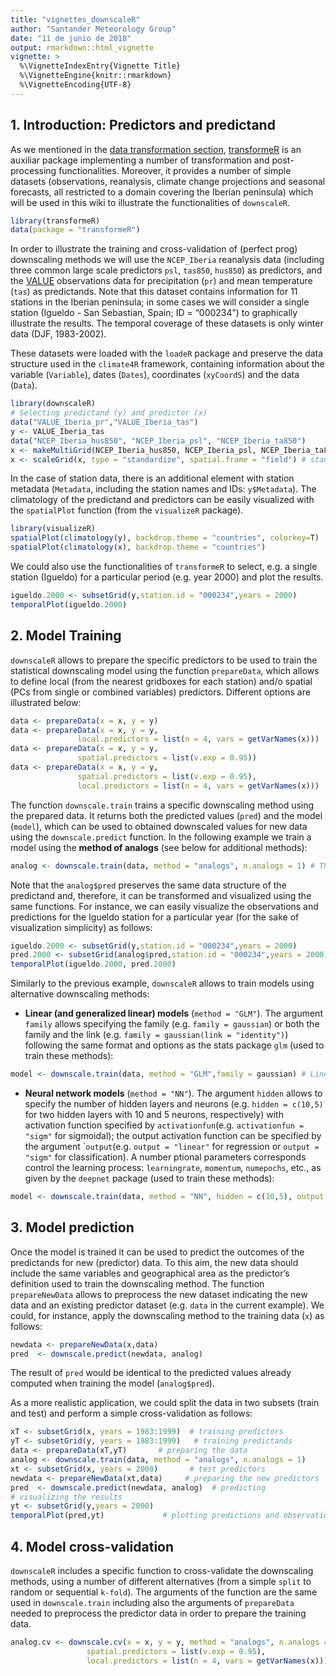 ```yaml
---
title: "vignettes_downscaleR"
author: "Santander Meteorology Group"
date: "11 de junio de 2018"
output: rmarkdown::html_vignette
vignette: >
  %\VignetteIndexEntry{Vignette Title}
  %\VignetteEngine{knitr::rmarkdown}
  %\VignetteEncoding{UTF-8}
---
```


## 1. Introduction: Predictors and predictand
As we mentioned in the [data transformation section](https://github.com/SantanderMetGroup/downscaleR/wiki/Standard-data-manipulation), [transformeR](https://github.com/SantanderMetGroup/transformeR/wiki) is an auxiliar package implementing a number of transformation and post-processing functionalities. Moreover, it provides a number of simple datasets (observations, reanalysis, climate change projections and seasonal forecasts, all restricted to a domain covering the Iberian peninsula) which will be used in this wiki to illustrate the functionalities of `downscaleR`.
```r
library(transformeR)
data(package = "transformeR")
```
In order to illustrate the training and cross-validation of (perfect prog) downscaling methods we will use the `NCEP_Iberia` reanalysis data (including three common large scale predictors `psl`, `tas850`, `hus850`) as predictors, and the [VALUE](http://www.value-cost.eu) observations data for precipitation (`pr`) and mean temperature (`tas`) as predictands. Note that this dataset contains information for 11 stations in the Iberian peninsula; in some cases we will consider a single station (Igueldo - San Sebastian, Spain; ID = "000234") to graphically illustrate the results. The temporal coverage of these datasets is only winter data (DJF, 1983-2002). 

These datasets were loaded with the `loadeR` package and preserve the data structure used in the `climate4R` framework, containing information about the variable (`Variable`), dates (`Dates`), coordinates (`xyCoordS`) and the data (`Data`). 
```r
library(downscaleR)
# Selecting predictand (y) and predictor (x)
data("VALUE_Iberia_pr","VALUE_Iberia_tas")
y <- VALUE_Iberia_tas 
data("NCEP_Iberia_hus850", "NCEP_Iberia_psl", "NCEP_Iberia_ta850")
x <- makeMultiGrid(NCEP_Iberia_hus850, NCEP_Iberia_psl, NCEP_Iberia_ta850)
x <- scaleGrid(x, type = "standardize", spatial.frame = "field") # standardizing the predictors
```
In the case of station data, there is an additional element with station metadata (`Metadata`, including the station names and IDs: `y$Metadata`). The climatology of the predictand and predictors can be easily visualized with the `spatialPlot` function (from the `visualizeR` package).

```r
library(visualizeR)
spatialPlot(climatology(y), backdrop.theme = "countries", colorkey=T)
spatialPlot(climatology(x), backdrop.theme = "countries")
```

We could also use the functionalities of `transformeR` to select, e.g. a single station (Igueldo) for a particular period (e.g. year 2000) and plot the results.  

```r
igueldo.2000 <- subsetGrid(y,station.id = "000234",years = 2000)
temporalPlot(igueldo.2000)
```

## 2. Model Training 

`downscaleR` allows to prepare the specific predictors to be used to train the statistical downscaling model using the function `prepareData`, which allows to define local (from the nearest gridboxes for each station) and/o spatial (PCs from single or combined variables) predictors. Different options are illustrated below:

```r
data <- prepareData(x = x, y = y)
data <- prepareData(x = x, y = y, 
               local.predictors = list(n = 4, vars = getVarNames(x))) 
data <- prepareData(x = x, y = y,
               spatial.predictors = list(v.exp = 0.95))
data <- prepareData(x = x, y = y, 
               spatial.predictors = list(v.exp = 0.95),
               local.predictors = list(n = 4, vars = getVarNames(x)))
```
The function `downscale.train` trains a specific downscaling method using the prepared data. It returns both the predicted values (`pred`) and the model (`model`), which can be used to obtained downscaled values for new data using the `downscale.predict` function. In the following example we train a model using the **method of analogs** (see below for additional methods):

```r
analog <- downscale.train(data, method = "analogs", n.analogs = 1) # The analog method
```
Note that the `analog$pred` preserves the same data structure of the predictand and, therefore, it can be transformed and visualized using the same functions. For instance, we can easily visualize the observations and predictions for the Igueldo station for a particular year (for the sake of visualization simplicity) as follows:
```r
igueldo.2000 <- subsetGrid(y,station.id = "000234",years = 2000)
pred.2000 <- subsetGrid(analog$pred,station.id = "000234",years = 2000)
temporalPlot(igueldo.2000, pred.2000)
```

Similarly to the previous example, `downscaleR` allows to train models using alternative downscaling methods:

* **Linear (and generalized linear) models** (`method = "GLM"`). The argument `family` allows specifying the family (e.g. `family = gaussian`) or both the family and the link (e.g. `family = gaussian(link = "identity")`) following the same format and options as the stats package `glm` (used to train these methods):
```r
model <- downscale.train(data, method = "GLM",family = gaussian) # Linear regression
```
* **Neural network models** (`method = "NN"`). The argument `hidden` allows to specify the number of hidden layers and neurons (e.g. `hidden = c(10,5)` for two hidden layers with 10 and 5 neurons, respectively) with activation function specified by `activationfun`(e.g.  `activationfun = "sigm"` for sigmoidal); the output activation function can be specified by the argument ``output`(e.g. `output = "linear"` for regression or `output = "sigm"` for classification). A number ptional parameters corresponds control the learning process: `learningrate`, `momentum`, `numepochs`, etc., as given by the `deepnet` package (used to train these methods):
```r
model <- downscale.train(data, method = "NN", hidden = c(10,5), output = "linear") 
```

## 3. Model prediction
Once the model is trained it can be used to predict the outcomes of the predictands for new (predictor) data. To this aim, the new data should include the same variables and geographical area as the predictor's definition used to train the downscaling method. The function `prepareNewData` allows to preprocess the new dataset indicating the new data and an existing predictor dataset (e.g. `data` in the current example). We could, for instance, apply the downscaling method to the training data (`x`) as follows:
```r
newdata <- prepareNewData(x,data)
pred  <- downscale.predict(newdata, analog)
```
The result of `pred` would be identical to the predicted values already computed when training the model (`analog$pred`).

As a more realistic application, we could split the data in two subsets (train and test) and perform a simple cross-validation as follows:
```r
xT <- subsetGrid(x, years = 1983:1999)  # training predictors
yT <- subsetGrid(y, years = 1983:1999)   # training predictands
data <- prepareData(xT,yT)       # preparing the data 
analog <- downscale.train(data, method = "analogs", n.analogs = 1)
xt <- subsetGrid(x, years = 2000)       # test predictors
newdata <- prepareNewData(xt,data)     # preparing the new predictors
pred  <- downscale.predict(newdata, analog)  # predicting 
# visualizing the results
yt <- subsetGrid(y,years = 2000)        
temporalPlot(pred,yt)             # plotting predictions and observations
```

## 4. Model cross-validation
`downscaleR` includes a specific function to cross-validate the downscaling methods, using a number of different alternatives (from a simple `split` to random or sequential `k-fold`). The arguments of the function are the same used in `downscale.train` including also the arguments of `prepareData` needed to preprocess the predictor data in order to prepare the training data.
```r
analog.cv <- downscale.cv(x = x, y = y, method = "analogs", n.analogs = 1, folds = 5,
                 spatial.predictors = list(v.exp = 0.95),
                 local.predictors = list(n = 4, vars = getVarNames(x)))
```
